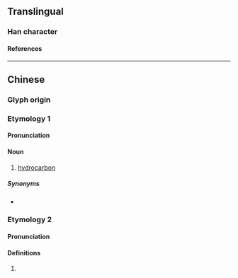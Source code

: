 {{also|烃}}
{{character info/new}}
==Translingual==

===Han character===
{{Han char|rn=86|rad=火|as=07|sn=11|four=91811|canj=FMVM|ids=⿰火巠}}

====References====
{{Han ref|kx=0671.160|dkj=19044|dj=1080.130|hdz=32204.040|uh=70F4}}

----

==Chinese==
{{zh-forms|s=烃}}
{{zh-wp|zh|yue}}

===Glyph origin===
{{Han etym}}

===Etymology 1===
{{blend|zh|碳|氫|gloss1=carbon|gloss2=hydrogen}}

====Pronunciation====
{{zh-pron
|m=tīng,qīng,2nb=variant in Taiwan
|c=ting1
|cat=n
}}

====Noun====
{{zh-noun}}

# {{lb|zh|organic compound}} [[hydrocarbon]]

=====Synonyms=====
* {{zh-l|碳氫化合物}}

===Etymology 2===

====Pronunciation====
{{zh-pron
|m=jǐng
|c=ging2
|mc=y
|oc=y
|cat=
}}

====Definitions====
{{zh-hanzi}}

# {{rfdef|zh}}